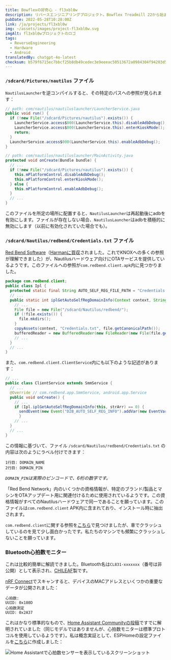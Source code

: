```yaml
---
title: Bowflexの好奇心 - fl3xbl0w
description: リバースエンジニアリングプロジェクト。Bowflex Treadmill 22から始まりましたが、最終的にはNautilus Inc.（Nautilus、Bowflex、Schwinn）が販売するすべてのAndroidマシンに一般化されました。
pubDate: 2022-05-28T10:28:00Z
link: /ja/projects/fl3xbl0w
img: ~/assets/images/project-fl3xbl0w.svg
imgAlt: fl3xbl0wプロジェクトのロゴ
tags:
  - ReverseEngineering
  - Hardware
  - Android
translatedBy: chatgpt-4o-latest
checksum: b579f6715ec7bbcf25b8db49cedec3e9eeeac50513672a0984304f94203d593a
---
```



### `/sdcard/Pictures/nautilus` ファイル

`NautilusLauncher`を逆コンパイルすると、その特定のパスへの参照が見られます：

```java
// path: com/nautilus/nautiluslauncher/LauncherService.java
public void run() {
  if (!new File("/sdcard/Pictures/nautilus").exists()) {
    LauncherService.access$000(LauncherService.this).disableAdbDebug();
    LauncherService.access$000(LauncherService.this).enterKioskMode();
    return;
  }
  LauncherService.access$000(LauncherService.this).enableAdbDebug();
}
```

```java
// path: com/nautilus/nautiluslauncher/MainActivity.java
protected void onCreate(Bundle bundle) {
  // ...
  if (!new File("/sdcard/Pictures/nautilus").exists()) {
    this.mPlatformControl.disableAdbDebug();
    this.mPlatformControl.enterKioskMode();
  } else {
    this.mPlatformControl.enableAdbDebug();
  }
  // ...
}
```

このファイルを所定の場所に配置すると、`NautilusLauncher`は再起動後にadbを有効にします。ファイルが存在しない場合、`NautilusLauncher`はadbを積極的に無効にします（以前に有効化されていた場合でも）。

### `/sdcard/Nautilus/redbend/Credentials.txt` ファイル

[Red Bend Software](https://en.wikipedia.org/wiki/Red_Bend_Software)（[Harmanに買収](https://news.harman.com/releases/harman-completes-acquisition-of-redbend)されました。これでKNOXへの多くの参照が理解できました）が、Nautilusハードウェア向けにOTAサービスを提供しているようです。このファイルへの参照が`com.redbend.client.apk`内に見つかりました。

```java
package com.redbend.client;
public class Ipl {
  protected static final String AUTO_SELF_REG_FILE_PATH = "Credentials.txt";
  // ...
  public static int iplGetAutoSelfRegDomainInfo(Context context, String[] strArr) {
    // ...
    File file = new File("/sdcard/Nautilus/redbend/");
    if (!file.exists()) {
      file.mkdirs();
    }
    copyAssets(context, "Credentials.txt", file.getCanonicalPath());
    bufferedReader = new BufferedReader(new FileReader(new File(file.getAbsoluteFile(), "Credentials.txt")));
    // ...
  }
  // ...
}
```

また、`com.redbend.client.ClientService`内にも以下のような記述があります：

```java
// ...
public class ClientService extends SmmService {
  // ...
  @Override // com.redbend.app.SmmService, android.app.Service
  public void onCreate() {
    // ...
    if (Ipl.iplGetAutoSelfRegDomainInfo(this, strArr) == 0) {
      sendEvent(new Event("D2B_AUTO_SELF_REG_INFO").addVar(new EventVar("DMA_VAR_AUTO_SELF_REG_DOMAIN_NAME", strArr[0])).addVar(new EventVar("DMA_VAR_AUTO_SELF_REG_DOMAIN_PIN", strArr[1])));
      }
    // ...
  }
  // ...
}
```

この情報に基づいて、ファイル `/sdcard/Nautilus/redbend/Credentials.txt` の内容は次のようにラベル付けできます：

```
1行目: DOMAIN_NAME
2行目: DOMAIN_PIN
```

_`DOMAIN_PIN`は実際のピンコードで、6桁の数字です。_

「Red Bend Network」内のいくつかの資格情報が、特定のブランド/製品とマシンをOTAアップデート用に関連付けるために使用されているようです。この資格情報がすべてのNautilusハードウェアで同一であることを願っています。このファイルは`com.redbend.client` APK内に含まれており、インストール時に抽出されます。

`com.redbend.client`に関する参照を[こちら](https://www.mdxers.org/threads/com-redbend-clent-has-stopped.175897/)で見つけましたが、車でクラッシュしているのを見て少し面白かったです。私たちのマシンでも頻繁にクラッシュしないことを願っています。

### Bluetooth心拍数モニター

これは比較的簡単に解読できました。Bluetooth名は`CL831-xxxxxxx`（番号は非公開）として表示され、[CHILEAF](https://www.chileaf.com/copy-cl830-health-monitor-armband-heart-rate-monitor-product/)製です。

[nRF Connect](https://www.nordicsemi.com/Products/Development-tools/nRF-Connect-for-mobile)でスキャンすると、デバイスのMACアドレスといくつかの重要なデータが公開されました：

```
心拍数:
UUID: 0x180D
心拍数測定
UUID: 0x2A37
```

これはかなり標準的なもので、[Home Assistant Communityの投稿](https://community.home-assistant.io/t/ble-heartrate-monitor/300354/39)ですでに解明されていました（同じモデルではありませんが、心拍数モニターは標準プロトコルを使用しているようです）。私は概念実証として、ESPHomeの設定ファイルを[こちら](https://github.com/barrenechea/esphome-config-files/blob/master/bowflex-hr-monitor.yaml)に作成しました：

<Image
  src={HomeAssistantSensor}
  alt="Home Assistantで心拍数センサーを表示しているスクリーンショット"
  format="webp"
/>
